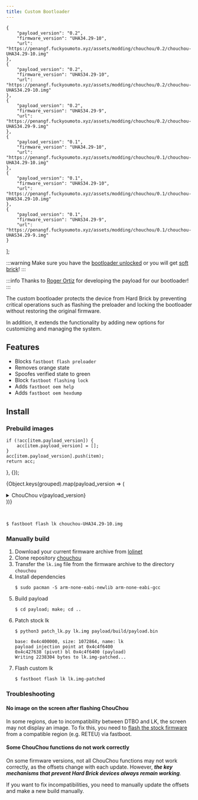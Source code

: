 ```yaml
---
title: Custom Bootloader
---
```


    {
        "payload_version": "0.2",
        "firmware_version": "UHA34.29-10",
        "url": "https://penangf.fuckyoumoto.xyz/assets/modding/chouchou/0.2/chouchou-UHA34.29-10.img"
    },
    {
        "payload_version": "0.2",
        "firmware_version": "UHAS34.29-10",
        "url": "https://penangf.fuckyoumoto.xyz/assets/modding/chouchou/0.2/chouchou-UHAS34.29-10.img"
    },
    {
        "payload_version": "0.2",
        "firmware_version": "UHAS34.29-9",
        "url": "https://penangf.fuckyoumoto.xyz/assets/modding/chouchou/0.2/chouchou-UHAS34.29-9.img"
    },
    {
        "payload_version": "0.1",
        "firmware_version": "UHA34.29-10",
        "url": "https://penangf.fuckyoumoto.xyz/assets/modding/chouchou/0.1/chouchou-UHA34.29-10.img"
    },
    {
        "payload_version": "0.1",
        "firmware_version": "UHAS34.29-10",
        "url": "https://penangf.fuckyoumoto.xyz/assets/modding/chouchou/0.1/chouchou-UHAS34.29-10.img"
    },
    {
        "payload_version": "0.1",
        "firmware_version": "UHAS34.29-9",
        "url": "https://penangf.fuckyoumoto.xyz/assets/modding/chouchou/0.1/chouchou-UHAS34.29-9.img"
    }
];

:::warning
Make sure you have the [bootloader unlocked](../dev/bootloader.md) or you will get [soft brick](../info/softbrick.md)!
:::

:::info
Thanks to [Roger Ortiz](https://github.com/R0rt1z2) for developing the payload for our bootloader!
:::

The custom bootloader protects the device from Hard Brick by preventing critical operations such as flashing the preloader and locking the bootloader without restoring the original firmware. 

In addition, it extends the functionality by adding new options for customizing and managing the system.

## Features
- Blocks ```fastboot flash preloader```
- Removes orange state
- Spoofes verified state to green
- Block ```fastboot flashing lock```
- Adds ```fastboot oem help```
- Adds ```fastboot oem hexdump```

## Install
### Prebuild images

    if (!acc[item.payload_version]) {
        acc[item.payload_version] = [];
    }
    acc[item.payload_version].push(item);
    return acc;
}, {});

{Object.keys(grouped).map(payload_version => (
    <details key={payload_version} className="custom-details">
        <summary>ChouChou v{payload_version}</summary>
        <ul>
            {grouped[payload_version].map(item => (
                <a href={item.url}><li key={item.firmware_version}>{item.firmware_version}</li></a>
            ))}
        </ul>
    </details>
))}

<br />

```shell
$ fastboot flash lk chouchou-UHA34.29-10.img
```

### Manually build
1. Download your current firmware archive from [lolinet](https://mirrors.lolinet.com/firmware/lenomola/2023/penangf/official/)
2. Clone repository [chouchou](https://github.com/R0rt1z2/chouchou)
3. Transfer the ```lk.img``` file from the firmware archive to the directory ```chouchou```
4. Install dependencies
    ```shell
    $ sudo pacman -S arm-none-eabi-newlib arm-none-eabi-gcc
    ```
5. Build payload
    ```shell
    $ cd payload; make; cd ..
    ```
6. Patch stock lk
    ```shell
    $ python3 patch_lk.py lk.img payload/build/payload.bin
   
    base: 0x4c400000, size: 1072864, name: lk
    payload injection point at 0x4c4f6400
    0x4c427638 (pivot) bl 0x4c4f6400 (payload)
    Writing 2238304 bytes to lk.img-patched...
    ```
7. Flash custom lk
    ```shell
    $ fastboot flash lk lk.img-patched
    ```

### Troubleshooting
#### No image on the screen after flashing ChouChou
In some regions, due to incompatibility between DTBO and LK, the screen may not display an image.
To fix this, you need to [flash the stock firmware](../info/flash_stock.md) from a compatible region (e.g. RETEU) via fastboot.

#### Some ChouChou functions do not work correctly
On some firmware versions, not all ChouChou functions may not work correctly, as the offsets change with each update.
However, ***the key mechanisms that prevent Hard Brick devices always remain working***.

If you want to fix incompatibilities, you need to manually update the offsets and make a new build manually.
